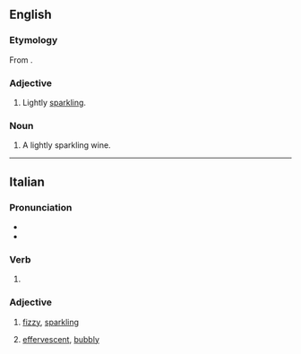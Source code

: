 ==English==

===Etymology===
From {{etyl|it|en}}.

===Adjective===
{{en-adj|-}}

# {{lb|en|of wines}} Lightly [[sparkling]].

===Noun===
{{en-noun}}

# A lightly sparkling wine.

----

==Italian==

===Pronunciation===
* {{IPA|it|/fridˈd͡zan.te/}}
* {{hyphenation|it|friz|zàn|te}}

===Verb===
{{head|it|present participle}}

# {{present participle of|it|frizzare|nocat=1}}

===Adjective===
{{it-adj|frizzant|e|i}}

# {{lb|it|of wine}} [[fizzy]], [[sparkling]]
# {{lb|it|of a person}} [[effervescent]], [[bubbly]]
